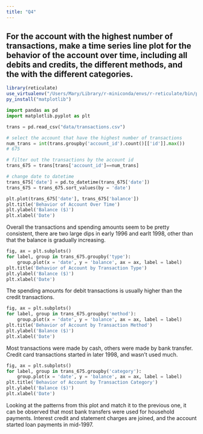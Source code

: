 ```yaml
---
title: "Q4"
---
```


## For the account with the highest number of transactions, make a time series line plot for the behavior of the account over time, including all debits and credits, the different methods, and the with the different categories.

```r
library(reticulate)
use_virtualenv("/Users/Mary/Library/r-miniconda/envs/r-reticulate/bin/python")
py_install("matplotlib")
```

```python
import pandas as pd
import matplotlib.pyplot as plt
```

```python
trans = pd.read_csv("data/transactions.csv")
```
```python
# select the account that have the highest number of transactions
num_trans = int(trans.groupby('account_id').count()[['id']].max())
# 675

# filter out the transactions by the account id
trans_675 = trans[trans['account_id']==num_trans]

# change date to datetime 
trans_675['date'] = pd.to_datetime(trans_675['date'])
trans_675 = trans_675.sort_values(by = 'date')
```

```python
plt.plot(trans_675['date'], trans_675['balance'])
plt.title('Behavior of Account Over Time')
plt.ylabel('Balance ($)')
plt.xlabel('Date')

```

Overall the transactions and spending amounts seem to be pretty consistent, there are two large dips in early 1996 and earlt 1998, other than that the balance is gradually increasing.

```python
fig, ax = plt.subplots()
for label, group in trans_675.groupby('type'):
    group.plot(x = 'date', y = 'balance', ax = ax, label = label)
plt.title('Behavior of Account by Transaction Type')
plt.ylabel('Balance ($)')
plt.xlabel('Date')
```

The spending amounts for debit transactions is usually higher than the credit transactions. 

```python
fig, ax = plt.subplots()
for label, group in trans_675.groupby('method'):
    group.plot(x = 'date', y = 'balance', ax = ax, label = label)
plt.title('Behavior of Account by Transaction Method')
plt.ylabel('Balance ($)')
plt.xlabel('Date')
```

Most transactions were made by cash, others were made by bank transfer. Credit card transactions started in later 1998, and wasn't used much.

```python
fig, ax = plt.subplots()
for label, group in trans_675.groupby('category'):
    group.plot(x = 'date', y = 'balance', ax = ax, label = label)
plt.title('Behavior of Account by Transaction Category')
plt.ylabel('Balance ($)')
plt.xlabel('Date')
```

Looking at the patterns from this plot and match it to the previous one, it can be observed that most bank transfers were used for household payments. Interest credit and statement charges are joined, and the account started loan payments in mid-1997.
